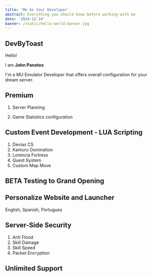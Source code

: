 ```yaml
---
title: 'Me As Your Developer'
abstract: Everything you should know before working with me
date: '2024-12-24'
banner: /static/hello-world-banner.jpg
---
```


## DevByToast

Hello!

I am **John Panotes**

I'm a MU Emulator Developer that offers overall configuration for your dream server. 

## Premium

1.  Server Planning

    
2.  Game Statistics configuration
    

## Custom Event Development - LUA Scripting

1. Devias CS
2. Kanturu Domination
3. Lorencia Fortress
4. Quest System
5. Custom Map Move


## BETA Testing to Grand Opening

## Personalize Website and Launcher

English, Spanish, Portugues

## Server-Side Security

1. Anti Flood
2. Skill Damage
3. Skill Speed
4. Packet Encryption

## Unlimited Support

